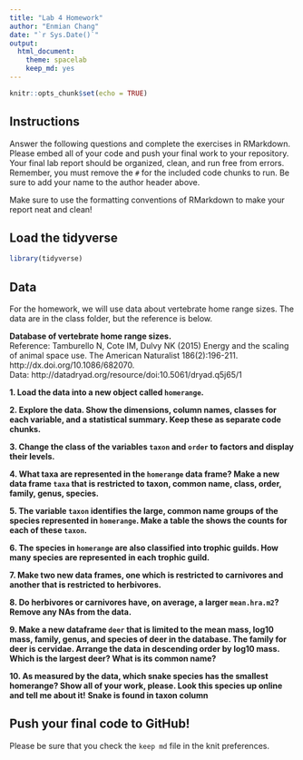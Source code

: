 ```yaml
---
title: "Lab 4 Homework"
author: "Enmian Chang"
date: "`r Sys.Date()`"
output:
  html_document: 
    theme: spacelab
    keep_md: yes
---
```


```r
knitr::opts_chunk$set(echo = TRUE)
```

## Instructions
Answer the following questions and complete the exercises in RMarkdown. Please embed all of your code and push your final work to your repository. Your final lab report should be organized, clean, and run free from errors. Remember, you must remove the `#` for the included code chunks to run. Be sure to add your name to the author header above.  

Make sure to use the formatting conventions of RMarkdown to make your report neat and clean!  

## Load the tidyverse
```r
library(tidyverse)
```

## Data
For the homework, we will use data about vertebrate home range sizes. The data are in the class folder, but the reference is below.  

**Database of vertebrate home range sizes.**  
Reference: Tamburello N, Cote IM, Dulvy NK (2015) Energy and the scaling of animal space use. The American Naturalist 186(2):196-211. http://dx.doi.org/10.1086/682070.  
Data: http://datadryad.org/resource/doi:10.5061/dryad.q5j65/1  

**1. Load the data into a new object called `homerange`.**

**2. Explore the data. Show the dimensions, column names, classes for each variable, and a statistical summary. Keep these as separate code chunks.**  

**3. Change the class of the variables `taxon` and `order` to factors and display their levels.**  

**4. What taxa are represented in the `homerange` data frame? Make a new data frame `taxa` that is restricted to taxon, common name, class, order, family, genus, species.**  

**5. The variable `taxon` identifies the large, common name groups of the species represented in `homerange`. Make a table the shows the counts for each of these `taxon`.**  

**6. The species in `homerange` are also classified into trophic guilds. How many species are represented in each trophic guild.**  

**7. Make two new data frames, one which is restricted to carnivores and another that is restricted to herbivores.**  

**8. Do herbivores or carnivores have, on average, a larger `mean.hra.m2`? Remove any NAs from the data.**  

**9. Make a new dataframe `deer` that is limited to the mean mass, log10 mass, family, genus, and species of deer in the database. The family for deer is cervidae. Arrange the data in descending order by log10 mass. Which is the largest deer? What is its common name?**  

**10. As measured by the data, which snake species has the smallest homerange? Show all of your work, please. Look this species up online and tell me about it!** **Snake is found in taxon column**    

## Push your final code to GitHub!
Please be sure that you check the `keep md` file in the knit preferences.   